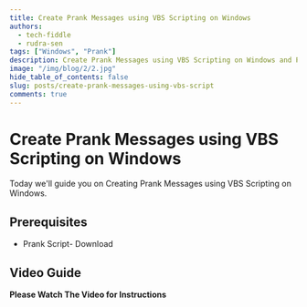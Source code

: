 ```yaml
---
title: Create Prank Messages using VBS Scripting on Windows
authors:
  - tech-fiddle
  - rudra-sen
tags: ["Windows", "Prank"]
description: Create Prank Messages using VBS Scripting on Windows and Prank your Friends!
image: "/img/blog/2/2.jpg"
hide_table_of_contents: false
slug: posts/create-prank-messages-using-vbs-script
comments: true
---
```


# Create Prank Messages using VBS Scripting on Windows

Today we'll guide you on Creating Prank Messages using VBS Scripting on Windows.

<!-- truncate -->

## Prerequisites

- Prank Script- Download

## Video Guide

**Please Watch The Video for Instructions**

<Microlink url="https://www.youtube.com/watch?v=krqDiUuNd4g" />
